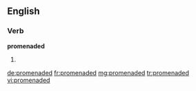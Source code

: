 ==English==

===Verb===
'''promenaded'''

# {{past of|promenade}}

[[de:promenaded]]
[[fr:promenaded]]
[[mg:promenaded]]
[[tr:promenaded]]
[[vi:promenaded]]
